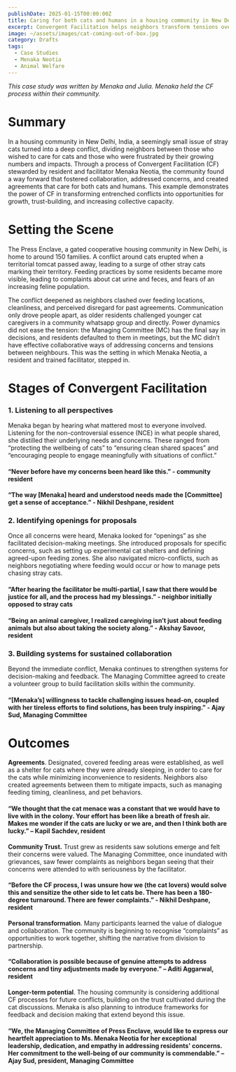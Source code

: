 ```yaml
---
publishDate: 2025-01-15T00:00:00Z
title: Caring for both cats and humans in a housing community in New Delhi
excerpt: Convergent Facilitation helps neighbors transform tensions over stray cats through a collaborative process that fosters empathy, trust, and workable solutions for both cats and humans.
image: ~/assets/images/cat-coming-out-of-box.jpg
category: Drafts
tags:
  - Case Studies
  - Menaka Neotia
  - Animal Welfare
---
```



*This case study was written by Menaka and Julia. Menaka held the CF process within their community.*

# Summary

In a housing community in New Delhi, India, a seemingly small issue of stray cats turned into a deep conflict, dividing neighbors between those who wished to care for cats and those who were frustrated by their growing numbers and impacts. Through a process of Convergent Facilitation (CF) stewarded by resident and facilitator Menaka Neotia, the community found a way forward that fostered collaboration, addressed concerns, and created agreements that care for both cats and humans. This example demonstrates the power of CF in transforming entrenched conflicts into opportunities for growth, trust-building, and increasing collective capacity.

# Setting the Scene

The Press Enclave, a gated cooperative housing community in New Delhi, is home to around 150 families. A conflict around cats erupted when a territorial tomcat passed away, leading to a surge of other stray cats marking their territory. Feeding practices by some residents became more visible, leading to complaints about cat urine and feces, and fears of an increasing feline population.

The conflict deepened as neighbors clashed over feeding locations, cleanliness, and perceived disregard for past agreements. Communication only drove people apart, as older residents challenged younger cat caregivers in a community whatsapp group and directly. Power dynamics did not ease the tension: the Managing Committee (MC) has the final say in decisions, and residents defaulted to them in meetings, but the MC didn’t have effective collaborative ways of addressing concerns and tensions between neighbours. This was the setting in which Menaka Neotia, a resident and trained facilitator, stepped in.

# Stages of Convergent Facilitation

### 1. Listening to all perspectives

Menaka began by hearing what mattered most to everyone involved. Listening for the  non-controversial essence (NCE) in what people shared, she distilled their underlying needs and concerns. These ranged from “protecting the wellbeing of cats” to “ensuring clean shared spaces” and “encouraging people to engage meaningfully with situations of conflict.”

#### “Never before have my concerns been heard like this.” - community resident

#### “The way [Menaka] heard and understood needs made the [Committee] get a sense of acceptance.” - Nikhil Deshpane, resident

### 2. Identifying openings for proposals

Once all concerns were heard, Menaka looked for “openings” as she facilitated decision-making meetings. She introduced proposals for specific concerns, such as setting up experimental cat shelters and defining agreed-upon feeding zones. She also navigated micro-conflicts, such as neighbors negotiating where feeding would occur or how to manage pets chasing stray cats.

#### “After hearing the facilitator be multi-partial, I saw that there would be justice for all, and the process had my blessings.” - neighbor initially opposed to stray cats

#### “Being an animal caregiver, I realized caregiving isn’t just about feeding animals but also about taking the society along.” - Akshay Savoor, resident

### 3. Building systems for sustained collaboration

Beyond the immediate conflict, Menaka continues to strengthen systems for decision-making and feedback. The Managing Committee agreed to create a volunteer group to build facilitation skills within the community.

#### “[Menaka’s] willingness to tackle challenging issues head-on, coupled with her tireless efforts to find solutions, has been truly inspiring.” - Ajay Sud, Managing Committee

# Outcomes 

**Agreements**. Designated, covered feeding areas were established, as well as a shelter for cats where they were already sleeping, in order to care for the cats while minimizing inconvenience to residents. Neighbors also created agreements between them to mitigate impacts, such as managing feeding timing, cleanliness, and pet behaviors.

#### “We thought that the cat menace was a constant that we would have to live with in the colony. Your effort has been like a breath of fresh air. Makes me wonder if the cats are lucky or we are, and then I think both are lucky.” – Kapil Sachdev, resident

**Community Trust.** Trust grew as residents saw solutions emerge and felt their concerns were valued. The Managing Committee, once inundated with grievances, saw fewer complaints as neighbors began seeing that their concerns were attended to with seriousness by the facilitator. 

#### “Before the CF process, I was unsure how we (the cat lovers) would solve this and sensitize the other side to let cats be. There has been a 180-degree turnaround. There are fewer complaints.” - Nikhil Deshpane, resident

**Personal transformation**. Many participants learned the value of dialogue and collaboration. The community is beginning to recognise “complaints” as opportunities to work together, shifting the narrative from division to partnership.

#### “Collaboration is possible because of genuine attempts to address concerns and tiny adjustments made by everyone.” – Aditi Aggarwal, resident 

**Longer-term potential**. The housing community is considering additional CF processes for future conflicts, building on the trust cultivated during the cat discussions. Menaka is also planning to introduce frameworks for feedback and decision making that extend beyond this issue.

#### “We, the Managing Committee of Press Enclave, would like to express our heartfelt appreciation to Ms. Menaka Neotia for her exceptional leadership, dedication, and empathy in addressing residents' concerns. Her commitment to the well-being of our community is commendable.” – Ajay Sud, president, Managing Committee